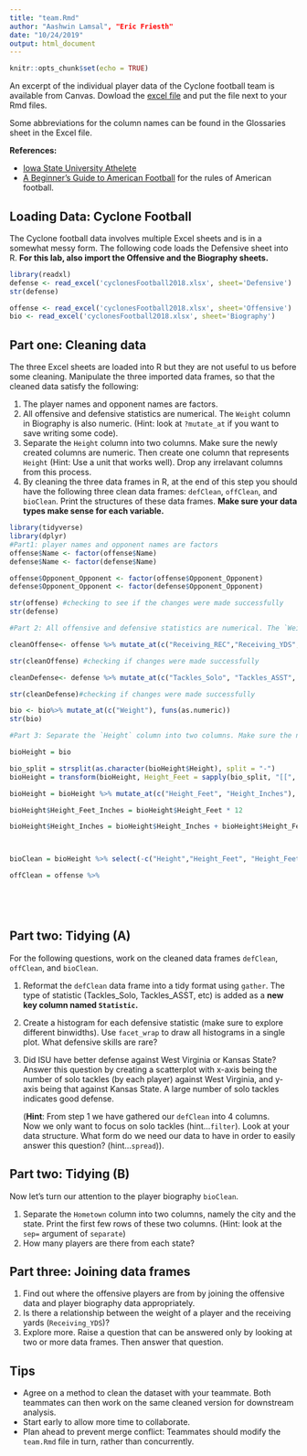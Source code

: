 ```yaml
---
title: "team.Rmd"
author: "Aashwin Lamsal", "Eric Friesth"
date: "10/24/2019"
output: html_document
---
```


```r
knitr::opts_chunk$set(echo = TRUE)
```

An excerpt of the individual player data of the Cyclone football team is available from Canvas. Dowload the [excel file](cyclonesFootball2018.xlsx) and put the file next to your Rmd files. 

Some abbreviations for the column names can be found in the Glossaries sheet in the Excel file.

**References:**

- [Iowa State University Athelete](https://cyclones.com/index.aspx)
- [A Beginner's Guide to American Football](https://www.youtube.com/watch?v=3t6hM5tRlfA) for the rules of American football.

## Loading Data: Cyclone Football 

The Cyclone football data involves multiple Excel sheets and is in a somewhat messy form. The following code loads the Defensive sheet into R. **For this lab, also import the Offensive and the Biography sheets.**

```r
library(readxl)
defense <- read_excel('cyclonesFootball2018.xlsx', sheet='Defensive')
str(defense)
```

```r
offense <- read_excel('cyclonesFootball2018.xlsx', sheet='Offensive')
bio <- read_excel('cyclonesFootball2018.xlsx', sheet='Biography')
```

## Part one: Cleaning data
The three Excel sheets are loaded into R but they are not useful to us before some cleaning. Manipulate the three imported data frames, so that the cleaned data satisfy the following:

1. The player names and opponent names are factors.
2. All offensive and defensive statistics are numerical. The `Weight` column in Biography is also numeric. (Hint: look at `?mutate_at` if you want to save writing some code). 
3. Separate the `Height` column into two columns. Make sure the newly created columns are numeric. Then create one column that represents `Height` (Hint: Use a unit that works well). Drop any irrelavant columns from this process. 
4. By cleaning the three data frames in R, at the end of this step you should have the following three clean data frames: `defClean`, `offClean`, and `bioClean`. Print the structures of these data frames. **Make sure your data types make sense for each variable.**


```r
library(tidyverse)
library(dplyr)
#Part1: player names and opponent names are factors
offense$Name <- factor(offense$Name)
defense$Name <- factor(defense$Name)

offense$Opponent_Opponent <- factor(offense$Opponent_Opponent)
defense$Opponent_Opponent <- factor(defense$Opponent_Opponent)

str(offense) #checking to see if the changes were made successfully
str(defense)

#Part 2: All offensive and defensive statistics are numerical. The `Weight` column in Biography is also numeric. (Hint: look at `?mutate_at` if you want to save writing some code).

cleanOffense<- offense %>% mutate_at(c("Receiving_REC","Receiving_YDS","Receiving_TD","Rushing_ATT","Rushing_YDS", "Rushing_TD", "Passing_CMP-ATT", "Passing_YDS", "Passing_TD", "Passing_INT"), funs(as.numeric), na.rm=TRUE)

str(cleanOffense) #checking if changes were made successfully

cleanDefense<- defense %>% mutate_at(c("Tackles_Solo", "Tackles_ASST", "Tackles_TFL","Tackles_Sack","Turnover_FF", "Turnover_FR", "Turnover_INT", "Pass_QBH", "Pass_PB"), funs(as.numeric), na.rm=TRUE)

str(cleanDefense)#checking if changes were made successfully

bio <- bio%>% mutate_at(c("Weight"), funs(as.numeric))
str(bio)

#Part 3: Separate the `Height` column into two columns. Make sure the newly created columns are numeric. Then create one column that represents `Height` (Hint: Use a unit that works well). Drop any irrelavant columns from this process

bioHeight = bio

bio_split = strsplit(as.character(bioHeight$Height), split = "-")
bioHeight = transform(bioHeight, Height_Feet = sapply(bio_split, "[[", 1), Height_Inches = sapply(bio_split, "[[", 2))

bioHeight = bioHeight %>% mutate_at(c("Height_Feet", "Height_Inches"), funs(as.numeric))

bioHeight$Height_Feet_Inches = bioHeight$Height_Feet * 12

bioHeight$Height_Inches = bioHeight$Height_Inches + bioHeight$Height_Feet_Inches



bioClean = bioHeight %>% select(-c("Height","Height_Feet", "Height_Feet_Inches", "Hometown", "Highschool"))

offClean = offense %>% 






```













## Part two: Tidying (A)
For the following questions, work on the cleaned data frames `defClean`, `offClean`, and `bioClean`.

1. Reformat the `defClean` data frame into a tidy format using `gather`. The type of statistic (Tackles_Solo, Tackles_ASST, etc) is added as a **new key column named `Statistic`.** 
2. Create a histogram for each defensive statistic (make sure to explore different binwidths). Use `facet_wrap` to draw all histograms in a single plot. What defensive skills are rare?
3. Did ISU have better defense against West Virginia or Kansas State? Answer this question by creating a scatterplot with x-axis being the number of solo tackles (by each player) against West Virginia, and y-axis being that against Kansas State. A large number of solo tackles indicates good defense. 

      (**Hint**: From step 1 we have gathered our `defClean` into 4 columns. \
       Now we only want to focus on solo tackles (hint...`filter`). 
      Look at your data structure. What form do we need our data to have in order to easily answer this question? (hint...`spread`)). 

## Part two: Tidying  (B)
Now let's turn our attention to the player biography `bioClean`.

1. Separate the `Hometown` column into two columns, namely the city and the state. Print the first few rows of these two columns. (Hint: look at the `sep=` argument of `separate`)
2. How many players are there from each state?


## Part three: Joining data frames

1. Find out where the offensive players are from by joining the offensive data and player biography data appropriately.
2. Is there a relationship between the weight of a player and the receiving yards (`Receiving_YDS`)?
3. Explore more. Raise a question that can be answered only by looking at two or more data frames. Then answer that question.

## Tips
- Agree on a method to clean the dataset with your teammate. Both teammates can then work on the same cleaned version for downstream analysis.
- Start early to allow more time to collaborate.
- Plan ahead to prevent merge conflict: Teammates should modify the `team.Rmd` file in turn, rather than concurrently. 
